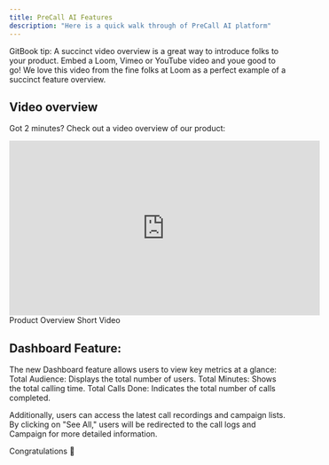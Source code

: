```yaml
---
title: PreCall AI Features
description: "Here is a quick walk through of PreCall AI platform"
---
```


<Note>
  GitBook tip: A succinct video overview is a great way to introduce folks to
  your product. Embed a Loom, Vimeo or YouTube video and youe good to go! We
  love this video from the fine folks at Loom as a perfect example of a succinct
  feature overview.
</Note>

## Video overview

Got 2 minutes? Check out a video overview of our product:

<iframe
  width="560"
  height="315"
  src="https://www.youtube.com/embed/HGvab1Wtsks"
  title="YouTube video player"
  frameBorder="0"
  allow="accelerometer; autoplay; clipboard-write; encrypted-media; gyroscope; picture-in-picture"
  allowFullScreen
  style={{ width: "100%", borderRadius: "0.5rem" }}
>
  {" "}
</iframe>

<div style={{ textAlign: "center" }}>Product Overview Short Video</div>

## Dashboard Feature:

The new Dashboard feature allows users to view key metrics at a glance:
Total Audience: Displays the total number of users.
Total Minutes: Shows the total calling time.
Total Calls Done: Indicates the total number of calls completed.

Additionally, users can access the latest call recordings and campaign lists. By clicking on "See All," users will be redirected to the call logs and Campaign for more detailed information.

Congratulations 👋
